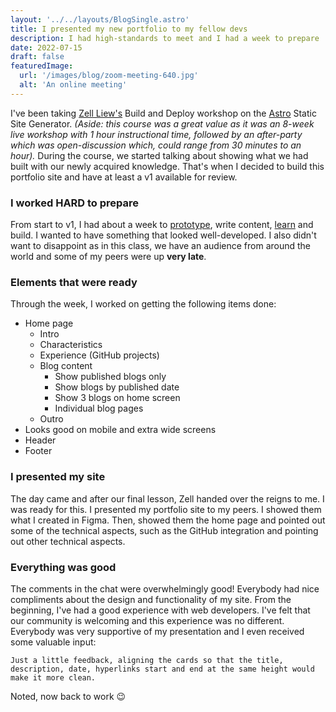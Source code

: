 ```yaml
---
layout: '../../layouts/BlogSingle.astro'
title: I presented my new portfolio to my fellow devs
description: I had high-standards to meet and I had a week to prepare
date: 2022-07-15
draft: false
featuredImage:
  url: '/images/blog/zoom-meeting-640.jpg'
  alt: 'An online meeting'
---
```


I've been taking [Zell Liew's](https://zellwk.com/blog/) Build and Deploy workshop on the [Astro](https://astro.build/) Static Site Generator. _(Aside: this course was a great value as it was an 8-week live workshop with 1 hour instructional time, followed by an after-party which was open-discussion which, could range from 30 minutes to an hour)._ During the course, we started talking about showing what we had built with our newly acquired knowledge. That's when I decided to build this portfolio site and have at least a v1 available for review.

### I worked HARD to prepare

From start to v1, I had about a week to [prototype](https://www.figma.com/file/uMRRCvFNkalcPhBOtRyqXX/Portfolio-v2.5?node-id=0%3A1), write content, [learn](https://astro.build/) and build. I wanted to have something that looked well-developed. I also didn't want to disappoint as in this class, we have an audience from around the world and some of my peers were up **very late**.

### Elements that were ready

Through the week, I worked on getting the following items done:

- Home page
  - Intro
  - Characteristics
  - Experience (GitHub projects)
  - Blog content
    - Show published blogs only
    - Show blogs by published date
    - Show 3 blogs on home screen
    - Individual blog pages
  - Outro
- Looks good on mobile and extra wide screens
- Header
- Footer

### I presented my site

The day came and after our final lesson, Zell handed over the reigns to me. I was ready for this. I presented my portfolio site to my peers. I showed them what I created in Figma. Then, showed them the home page and pointed out some of the technical aspects, such as the GitHub integration and pointing out other technical aspects.

### Everything was good

The comments in the chat were overwhelmingly good! Everybody had nice compliments about the design and functionality of my site. From the beginning, I've had a good experience with web developers. I've felt that our community is welcoming and this experience was no different. Everybody was very supportive of my presentation and I even received some valuable input:

```
Just a little feedback, aligning the cards so that the title, description, date, hyperlinks start and end at the same height would make it more clean.
```

Noted, now back to work 😉
